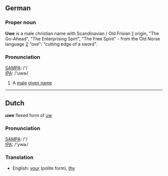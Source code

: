 ==German==
===Proper noun===
'''Uwe''' is a male christian name with Scandinavian / Old Frisian  [http://www.wikipedia.org/wiki/Frisian_language] origin, "The Go-Ahead", "The Enterprising Spirt", "The Free Spirit" - from the Old Norse language [http://www.wikipedia.org/wiki/Old-Norse] "ove": "cutting edge of a sword".

===Pronunciation===
[[w:SAMPA|SAMPA]]: /'/<br>
[[w:IPA|IPA]]: /'uwɚ/

#A [[male]] [[given name]]

----

==Dutch==

'''uwe''' flexed form of [[uw]]

===Pronunciation===
[[w:SAMPA|SAMPA]]: /'/<br>
[[w:IPA|IPA]]: /'ywɚ/

===Translation===
*English: [[your]] (polite form), [[thy]]